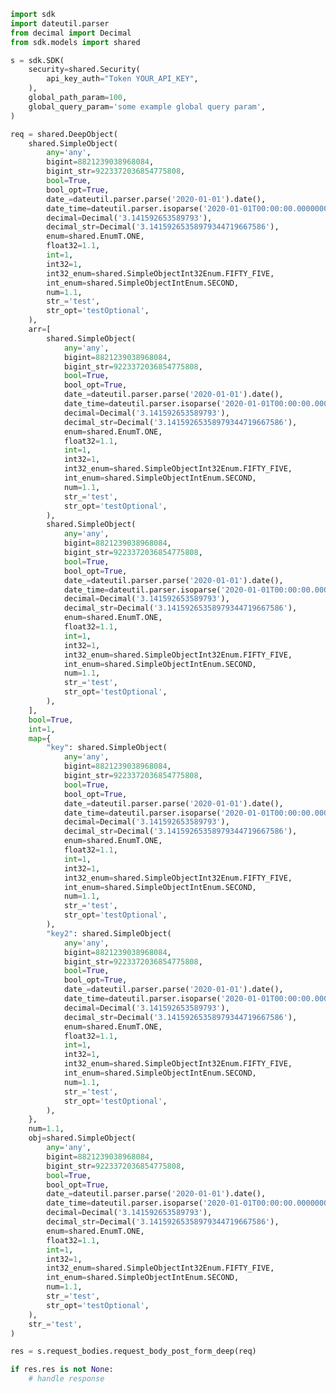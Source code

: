 ```python showLineNumbers copy filename="Request Body Post Form Deep usage example"
import sdk
import dateutil.parser
from decimal import Decimal
from sdk.models import shared

s = sdk.SDK(
    security=shared.Security(
        api_key_auth="Token YOUR_API_KEY",
    ),
    global_path_param=100,
    global_query_param='some example global query param',
)

req = shared.DeepObject(
    shared.SimpleObject(
        any='any',
        bigint=8821239038968084,
        bigint_str=9223372036854775808,
        bool=True,
        bool_opt=True,
        date_=dateutil.parser.parse('2020-01-01').date(),
        date_time=dateutil.parser.isoparse('2020-01-01T00:00:00.000000001Z'),
        decimal=Decimal('3.141592653589793'),
        decimal_str=Decimal('3.14159265358979344719667586'),
        enum=shared.EnumT.ONE,
        float32=1.1,
        int=1,
        int32=1,
        int32_enum=shared.SimpleObjectInt32Enum.FIFTY_FIVE,
        int_enum=shared.SimpleObjectIntEnum.SECOND,
        num=1.1,
        str_='test',
        str_opt='testOptional',
    ),
    arr=[
        shared.SimpleObject(
            any='any',
            bigint=8821239038968084,
            bigint_str=9223372036854775808,
            bool=True,
            bool_opt=True,
            date_=dateutil.parser.parse('2020-01-01').date(),
            date_time=dateutil.parser.isoparse('2020-01-01T00:00:00.000000001Z'),
            decimal=Decimal('3.141592653589793'),
            decimal_str=Decimal('3.14159265358979344719667586'),
            enum=shared.EnumT.ONE,
            float32=1.1,
            int=1,
            int32=1,
            int32_enum=shared.SimpleObjectInt32Enum.FIFTY_FIVE,
            int_enum=shared.SimpleObjectIntEnum.SECOND,
            num=1.1,
            str_='test',
            str_opt='testOptional',
        ),
        shared.SimpleObject(
            any='any',
            bigint=8821239038968084,
            bigint_str=9223372036854775808,
            bool=True,
            bool_opt=True,
            date_=dateutil.parser.parse('2020-01-01').date(),
            date_time=dateutil.parser.isoparse('2020-01-01T00:00:00.000000001Z'),
            decimal=Decimal('3.141592653589793'),
            decimal_str=Decimal('3.14159265358979344719667586'),
            enum=shared.EnumT.ONE,
            float32=1.1,
            int=1,
            int32=1,
            int32_enum=shared.SimpleObjectInt32Enum.FIFTY_FIVE,
            int_enum=shared.SimpleObjectIntEnum.SECOND,
            num=1.1,
            str_='test',
            str_opt='testOptional',
        ),
    ],
    bool=True,
    int=1,
    map={
        "key": shared.SimpleObject(
            any='any',
            bigint=8821239038968084,
            bigint_str=9223372036854775808,
            bool=True,
            bool_opt=True,
            date_=dateutil.parser.parse('2020-01-01').date(),
            date_time=dateutil.parser.isoparse('2020-01-01T00:00:00.000000001Z'),
            decimal=Decimal('3.141592653589793'),
            decimal_str=Decimal('3.14159265358979344719667586'),
            enum=shared.EnumT.ONE,
            float32=1.1,
            int=1,
            int32=1,
            int32_enum=shared.SimpleObjectInt32Enum.FIFTY_FIVE,
            int_enum=shared.SimpleObjectIntEnum.SECOND,
            num=1.1,
            str_='test',
            str_opt='testOptional',
        ),
        "key2": shared.SimpleObject(
            any='any',
            bigint=8821239038968084,
            bigint_str=9223372036854775808,
            bool=True,
            bool_opt=True,
            date_=dateutil.parser.parse('2020-01-01').date(),
            date_time=dateutil.parser.isoparse('2020-01-01T00:00:00.000000001Z'),
            decimal=Decimal('3.141592653589793'),
            decimal_str=Decimal('3.14159265358979344719667586'),
            enum=shared.EnumT.ONE,
            float32=1.1,
            int=1,
            int32=1,
            int32_enum=shared.SimpleObjectInt32Enum.FIFTY_FIVE,
            int_enum=shared.SimpleObjectIntEnum.SECOND,
            num=1.1,
            str_='test',
            str_opt='testOptional',
        ),
    },
    num=1.1,
    obj=shared.SimpleObject(
        any='any',
        bigint=8821239038968084,
        bigint_str=9223372036854775808,
        bool=True,
        bool_opt=True,
        date_=dateutil.parser.parse('2020-01-01').date(),
        date_time=dateutil.parser.isoparse('2020-01-01T00:00:00.000000001Z'),
        decimal=Decimal('3.141592653589793'),
        decimal_str=Decimal('3.14159265358979344719667586'),
        enum=shared.EnumT.ONE,
        float32=1.1,
        int=1,
        int32=1,
        int32_enum=shared.SimpleObjectInt32Enum.FIFTY_FIVE,
        int_enum=shared.SimpleObjectIntEnum.SECOND,
        num=1.1,
        str_='test',
        str_opt='testOptional',
    ),
    str_='test',
)

res = s.request_bodies.request_body_post_form_deep(req)

if res.res is not None:
    # handle response
```
